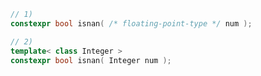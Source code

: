 ```cpp
// 1)
constexpr bool isnan( /* floating-point-type */ num );
```
```cpp title="Additional Overloads"
// 2)
template< class Integer >
constexpr bool isnan( Integer num );
```